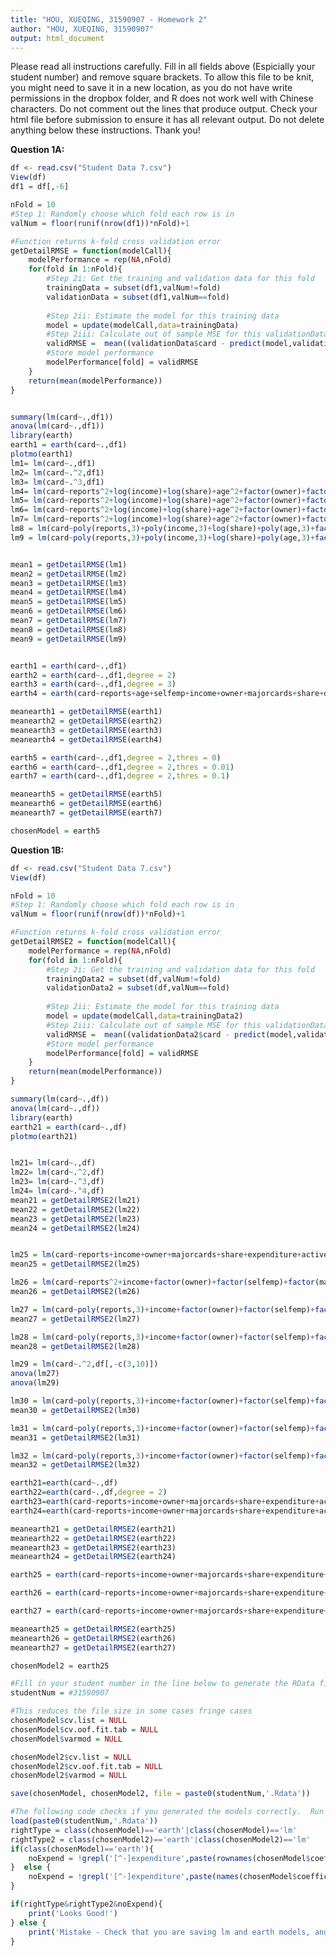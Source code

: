```yaml
---
title: "HOU, XUEQING, 31590907 - Homework 2"
author: "HOU, XUEQING, 31590907"
output: html_document
---
```


Please read all instructions carefully.  Fill in all fields above (Espicially your student number) and remove square brackets. To allow this file to be knit, you might need to save it in a new location, as you do not have write permissions in the dropbox folder, and R does not work well with Chinese characters.
Do not comment out the lines that produce output.  Check your html file before submission to ensure it has all relevant output. Do not delete anything below these instructions.  Thank you! 



**Question 1A:**
```r
df <- read.csv("Student Data 7.csv")
View(df)
df1 = df[,-6]

nFold = 10
#Step 1: Randomly choose which fold each row is in 
valNum = floor(runif(nrow(df1))*nFold)+1

#Function returns k-fold cross validation error 
getDetailRMSE = function(modelCall){
	modelPerformance = rep(NA,nFold)
	for(fold in 1:nFold){
		#Step 2i: Get the training and validation data for this fold
		trainingData = subset(df1,valNum!=fold)
		validationData = subset(df1,valNum==fold)
		
		#Step 2ii: Estimate the model for this training data
		model = update(modelCall,data=trainingData)
		#Step 2iii: Calculate out of sample MSE for this validationData
		validRMSE =  mean((validationData$card - predict(model,validationData))^2)^0.5
		#Store model performance		
		modelPerformance[fold] = validRMSE
	}
	return(mean(modelPerformance))
}


summary(lm(card~.,df1))
anova(lm(card~.,df1))
library(earth)
earth1 = earth(card~.,df1)
plotmo(earth1)
lm1= lm(card~.,df1)
lm2= lm(card~.^2,df1)
lm3= lm(card~.^3,df1)
lm4= lm(card~reports^2+log(income)+log(share)+age^2+factor(owner)+factor(selfemp)+dependents+months+majorcards+active^2,df1)
lm5= lm(card~reports^2+log(income)+log(share)+age^2+factor(owner)+factor(selfemp)+factor(dependents)+months+factor(majorcards)+active^2,df1)
lm6= lm(card~reports^2+log(income)+log(share)+age^2+factor(owner)+factor(selfemp)+factor(dependents)+months+factor(majorcards)+active^2+income*active+reports*age,df1)
lm7= lm(card~reports^2+log(income)+log(share)+age^2+factor(owner)+factor(selfemp)+factor(dependents)+months+factor(majorcards)+active^2+share*reports+share*income,df1)
lm8 = lm(card~poly(reports,3)+poly(income,3)+log(share)+poly(age,3)+factor(owner)+factor(selfemp)+factor(dependents)+months+factor(majorcards)+active^2+share*reports+share*income,df1)
lm9 = lm(card~poly(reports,3)+poly(income,3)+log(share)+poly(age,3)+factor(owner)+factor(selfemp)+factor(dependents)+months+factor(majorcards)+poly(active,3)+share*reports+share*income,df1)


mean1 = getDetailRMSE(lm1)
mean2 = getDetailRMSE(lm2)
mean3 = getDetailRMSE(lm3)
mean4 = getDetailRMSE(lm4)
mean5 = getDetailRMSE(lm5)
mean6 = getDetailRMSE(lm6)
mean7 = getDetailRMSE(lm7)
mean8 = getDetailRMSE(lm8)
mean9 = getDetailRMSE(lm9)


earth1 = earth(card~.,df1)
earth2 = earth(card~.,df1,degree = 2)
earth3 = earth(card~.,df1,degree = 3)
earth4 = earth(card~reports+age+selfemp+income+owner+majorcards+share+dependents+active+share*reports+share*income,df1,degree = 2)

meanearth1 = getDetailRMSE(earth1)
meanearth2 = getDetailRMSE(earth2)
meanearth3 = getDetailRMSE(earth3)
meanearth4 = getDetailRMSE(earth4)

earth5 = earth(card~.,df1,degree = 2,thres = 0)
earth6 = earth(card~.,df1,degree = 2,thres = 0.01)
earth7 = earth(card~.,df1,degree = 2,thres = 0.1)

meanearth5 = getDetailRMSE(earth5)
meanearth6 = getDetailRMSE(earth6)
meanearth7 = getDetailRMSE(earth7)

chosenModel = earth5

```



**Question 1B:**
```r
df <- read.csv("Student Data 7.csv")
View(df)

nFold = 10
#Step 1: Randomly choose which fold each row is in 
valNum = floor(runif(nrow(df))*nFold)+1

#Function returns k-fold cross validation error 
getDetailRMSE2 = function(modelCall){
	modelPerformance = rep(NA,nFold)
	for(fold in 1:nFold){
		#Step 2i: Get the training and validation data for this fold
		trainingData2 = subset(df,valNum!=fold)
		validationData2 = subset(df,valNum==fold)
		
		#Step 2ii: Estimate the model for this training data
		model = update(modelCall,data=trainingData2)
		#Step 2iii: Calculate out of sample MSE for this validationData
		validRMSE =  mean((validationData2$card - predict(model,validationData2))^2)^0.5
		#Store model performance		
		modelPerformance[fold] = validRMSE
	}
	return(mean(modelPerformance))
}

summary(lm(card~.,df))
anova(lm(card~.,df))
library(earth)
earth21 = earth(card~.,df)
plotmo(earth21)


lm21= lm(card~.,df)
lm22= lm(card~.^2,df)
lm23= lm(card~.^3,df)
lm24= lm(card~.^4,df)
mean21 = getDetailRMSE2(lm21)
mean22 = getDetailRMSE2(lm22)
mean23 = getDetailRMSE2(lm23)
mean24 = getDetailRMSE2(lm24)


lm25 = lm(card~reports+income+owner+majorcards+share+expenditure+active,df)
mean25 = getDetailRMSE2(lm25)

lm26 = lm(card~reports^2+income+factor(owner)+factor(selfemp)+factor(majorcards)+log(share)+expenditure+active,df)
mean26 = getDetailRMSE2(lm26)

lm27 = lm(card~poly(reports,3)+income+factor(owner)+factor(selfemp)+factor(majorcards)+log(share)+expenditure+active,df)
mean27 = getDetailRMSE2(lm27)

lm28 = lm(card~poly(reports,3)+income+factor(owner)+factor(selfemp)+factor(majorcards)+poly(share,3)+poly(expenditure,3)+active,df)
mean28 = getDetailRMSE2(lm28)

lm29 = lm(card~.^2,df[,-c(3,10)])
anova(lm27)
anova(lm29)

lm30 = lm(card~poly(reports,3)+income+factor(owner)+factor(selfemp)+factor(majorcards)+log(share)+expenditure+active+reports*share+reports*expenditure+reports*active+income*expenditure+share*expenditure+share*majorcards+expenditure*selfemp+expenditure*active,df)
mean30 = getDetailRMSE2(lm30)

lm31 = lm(card~poly(reports,3)+income+factor(owner)+factor(selfemp)+factor(majorcards)+log(share)+expenditure+active+reports*share+reports*expenditure+reports*selfemp+reports*active+income*expenditure+income*active+share*expenditure+share*majorcards+expenditure*owner+expenditure*selfemp+expenditure*active+selfemp*dependents,df)
mean31 = getDetailRMSE2(lm31)

lm32 = lm(card~poly(reports,3)+income+factor(owner)+factor(selfemp)+factor(majorcards)+log(share)+expenditure+active+reports*share+reports*expenditure+reports*selfemp+reports*active+income*expenditure+income*active+share*expenditure+share*majorcards+expenditure*owner+expenditure*selfemp+expenditure*active+selfemp*dependents+owner*selfemp+share*owner ,df)
mean32 = getDetailRMSE2(lm32)

earth21=earth(card~.,df)
earth22=earth(card~.,df,degree = 2)
earth23=earth(card~reports+income+owner+majorcards+share+expenditure+active+reports*share+reports*expenditure+reports*selfemp+reports*active+income*expenditure+income*active+share*expenditure+share*majorcards+expenditure*owner+expenditure*selfemp+expenditure*active+selfemp*dependents+owner*selfemp+share*owner,df)
earth24=earth(card~reports+income+owner+majorcards+share+expenditure+active+reports*share+reports*expenditure+reports*selfemp+reports*active+income*expenditure+income*active+share*expenditure+share*majorcards+expenditure*owner+expenditure*selfemp+expenditure*active+selfemp*dependents+owner*selfemp+share*owner,degree =2, df)

meanearth21 = getDetailRMSE2(earth21)
meanearth22 = getDetailRMSE2(earth22)
meanearth23 = getDetailRMSE2(earth23)
meanearth24 = getDetailRMSE2(earth24)

earth25 = earth(card~reports+income+owner+majorcards+share+expenditure+active+reports*share+reports*expenditure+reports*selfemp+reports*active+income*expenditure+income*active+share*expenditure+share*majorcards+expenditure*owner+expenditure*selfemp+expenditure*active+selfemp*dependents+owner*selfemp+share*owner,df,degree = 2,thres = 0)

earth26 = earth(card~reports+income+owner+majorcards+share+expenditure+active+reports*share+reports*expenditure+reports*selfemp+reports*active+income*expenditure+income*active+share*expenditure+share*majorcards+expenditure*owner+expenditure*selfemp+expenditure*active+selfemp*dependents+owner*selfemp+share*owner,df,degree = 2,thres = 0.01)

earth27 = earth(card~reports+income+owner+majorcards+share+expenditure+active+reports*share+reports*expenditure+reports*selfemp+reports*active+income*expenditure+income*active+share*expenditure+share*majorcards+expenditure*owner+expenditure*selfemp+expenditure*active+selfemp*dependents+owner*selfemp+share*owner,df,degree = 3,thres = 0)

meanearth25 = getDetailRMSE2(earth25)
meanearth26 = getDetailRMSE2(earth26)
meanearth27 = getDetailRMSE2(earth27)

chosenModel2 = earth25

```


```r
#Fill in your student number in the line below to generate the RData file for submission. DO NOT CHANGE ANYTHING ELSE ABOUT THE CODE BELOW.
studentNum = #31590907 

#This reduces the file size in some cases fringe cases
chosenModel$cv.list = NULL
chosenModel$cv.oof.fit.tab = NULL
chosenModel$varmod = NULL

chosenModel2$cv.list = NULL
chosenModel2$cv.oof.fit.tab = NULL
chosenModel2$varmod = NULL

save(chosenModel, chosenModel2, file = paste0(studentNum,'.Rdata'))

#The following code checks if you generated the models correctly.  Run it, and if you see 'looks good!' pop up twice then your Rdata file is ready. Do not alter it any way - not even to change the variable names.  If not, please correct, or contact the TAs for help 
load(paste0(studentNum,'.Rdata'))
rightType = class(chosenModel)=='earth'|class(chosenModel)=='lm'
rightType2 = class(chosenModel2)=='earth'|class(chosenModel2)=='lm'
if(class(chosenModel)=='earth'){
	noExpend = !grepl('[^-]expenditure',paste(rownames(chosenModel$coefficients),collapse=''))
}  else {
	noExpend = !grepl('[^-]expenditure',paste(names(chosenModel$coefficients),collapse=''))
}

if(rightType&rightType2&noExpend){ 
	print('Looks Good!')
} else {
	print('Mistake - Check that you are saving lm and earth models, and that expenditure is not in the first model')
}

```
